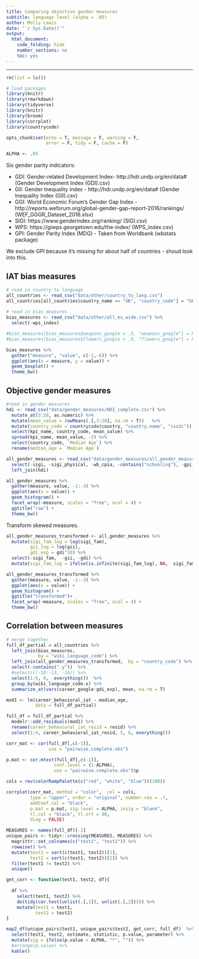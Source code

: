 ```yaml
---
title: Comparing objective gender measures
subtitle: language level (alpha = .05)
author: Molly Lewis 
date: "`r Sys.Date()`"
output: 
  html_document:
    code_folding: hide
    number_sections: no
    toc: yes
---
```

  
******

```r
rm(list = ls())

# load packages
library(knitr)
library(rmarkdown)
library(tidyverse)
library(knitr)
library(broom)
library(corrplot)
library(countrycode)

opts_chunk$set(echo = T, message = F, warning = F, 
               error = F, tidy = F, cache = F)
```

```r
ALPHA <- .05
```

Six gender parity indicators:

* GDI: Gender-related Development Index- http://hdr.undp.org/en/data# (Gender Development Index (GDI).csv) 
* GII: Gender Inequality index - http://hdr.undp.org/en/data# (Gender Inequality Index (GII).csv)
* GGI: World Economic Forum’s Gender Gap Index -  http://reports.weforum.org/global-gender-gap-report-2016/rankings/  (WEF_GGGR_Dataset_2016.xlsx)
* SIGI:  https://www.genderindex.org/ranking/  (SIGI.csv)
* WPS: https://giwps.georgetown.edu/the-index/  (WPS_index.csv)
* GPI: Gender Parity Index (MDG) -  Taken from Worldbank (wbstats package)

We exclude GPI because it's missing for about half of countries - shoud look into this.

## IAT bias measures
```r
# read in country to language
all_countries <- read_csv("data/other/country_to_lang.csv")
all_countries[all_countries$country_name == "UK", "country_code"] = "GB"
          
# read in bias measures
bias_measures <- read_csv("data/other/all_es_wide.csv") %>%
  select(-wps_index) 

#bias_measures[bias_measures$weapons_google < .5, "weapons_google"] = NA
#bias_measures[bias_measures$flowers_google < .9, "flowers_google"] = NA
```

```r
bias_measures %>%
  gather("measure", "value", c(-1,-6)) %>%
  ggplot(aes(x = measure, y = value)) +
  geom_boxplot() +
  theme_bw()
```

## Objective gender measures
```r
#read in gender measures
hdi <- read_csv("data/gender_measures/HDI_complete.csv") %>%
  mutate_at(3:28, as.numeric) %>%
  mutate(mean_value = rowMeans(.[,3:28], na.rm = T))   %>%
  mutate(country_code = countrycode(country, "country.name", "iso2c")) %>%
  select(kpi_name, country_code, mean_value) %>%
  spread(kpi_name, mean_value, -2) %>%
  select(country_code, `Median Age`) %>%
  rename(median_age = `Median Age`) 

all_gender_measures <- read_csv("data/gender_measures/all_gender_measures.csv") %>%
  select(-sigi, -sigi_physical, -wb_cpia, -contains("schooling"), -gpi_literacy, -contains("ggi_"), -sigi_son) %>%
  left_join(hdi)

```

```r
all_gender_measures %>%
  gather(measure, value, -1:-3) %>%
  ggplot(aes(x = value)) +
  geom_histogram() +
  facet_wrap(~measure, scales = "free", ncol = 4) +
  ggtitle("raw") +
  theme_bw()
```

Transform skewed measures.
```r
all_gender_measures_transformed <- all_gender_measures %>%
  mutate(sigi_fam_log = log(sigi_fam),
         gii_log = log(gii),
         gdi_exp = gdi^10) %>%
  select(-sigi_fam,  -gii, -gdi) %>%
  mutate(sigi_fam_log = ifelse(is.infinite(sigi_fam_log), NA,  sigi_fam_log))

all_gender_measures_transformed %>%
  gather(measure, value, -1:-3) %>%
  ggplot(aes(x = value)) +
  geom_histogram() +
  ggtitle("transformed")+
  facet_wrap(~measure, scales = "free", ncol = 4) +
  theme_bw()
```

## Correlation between measures
```r
# merge together
full_df_partial = all_countries %>%
  left_join(bias_measures, 
            by = "wiki_language_code") %>%
  left_join(all_gender_measures_transformed,  by = "country_code") %>%
  select(-contains(".y"))  %>%
  #select(c(-10:-13, -16)) %>%
  select(1:5, 8,  everything())  %>%
  group_by(wiki_language_code.x) %>%
  summarize_at(vars(career_google:gdi_exp), mean, na.rm = T) 

mod1 <- lm(career_behavioral_iat ~ median_age, 
           data = full_df_partial)

full_df = full_df_partial %>%
  modelr::add_residuals(mod1) %>%
  rename(career_behavioral_iat_resid = resid) %>%
  select(1:4, career_behavioral_iat_resid, 5, 6, everything())
```

```r
corr_mat <- cor(full_df[,c(-1)], 
                use = "pairwise.complete.obs")

p.mat <- cor.mtest(full_df[,c(-1)], 
                  conf.level = (1-ALPHA),  
                  use = "pairwise.complete.obs")$p

cols = rev(colorRampPalette(c("red", "white", "blue"))(100))

corrplot(corr_mat, method = "color",  col = cols,
         type = "upper", order = "original", number.cex = .7,
         addCoef.col = "black", 
         p.mat = p.mat, sig.level = ALPHA, insig = "blank", 
         tl.col = "black", tl.srt = 90,
         diag = FALSE)
```

```r
MEASURES <- names(full_df)[-1]
unique_pairs <- tidyr::crossing(MEASURES, MEASURES) %>% 
  magrittr::set_colnames(c("test1", "test2")) %>%
  rowwise() %>%
  mutate(test1 = sort(c(test1, test2))[1],       
         test2 = sort(c(test1, test2))[2]) %>%
  filter(test1 != test2) %>%                      
  unique() 

get_corr <- function(test1, test2, df){
  
  df %>%
    select(test1, test2) %>%
    do(tidy(cor.test(unlist(.[,1]), unlist(.[,2])))) %>%
    mutate(test1 = test1, 
           test2 = test2)
}

map2_df(unique_pairs$test1, unique_pairs$test2, get_corr, full_df)  %>%
  select(test1, test2, estimate, statistic, p.value, parameter) %>%
  mutate(sig = ifelse(p.value < ALPHA, "*", "")) %>%
  #arrange(p.value) %>%
  kable()
```
